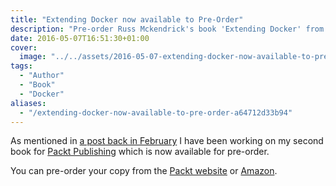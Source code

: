 ```yaml
---
title: "Extending Docker now available to Pre-Order"
description: "Pre-order Russ Mckendrick's book 'Extending Docker' from Packt or Amazon. Learn advanced Docker techniques."
date: 2016-05-07T16:51:30+01:00
cover:
  image: "../../assets/2016-05-07-extending-docker-now-available-to-preorder/blog-cover-2016-05-07-extending-docker-now-available-to-preorder.png"
tags:
  - "Author"
  - "Book"
  - "Docker"
aliases:
  - "/extending-docker-now-available-to-pre-order-a64712d33b94"
---
```


As mentioned in [a post back in February](/2016/02/25/docker-networking-magic/) I have been working on my second book for [Packt Publishing](https://www.packtpub.com) which is now available for pre-order.

You can pre-order your copy from the [Packt website](https://www.packtpub.com/networking-and-servers/extending-docker) or [Amazon](https://www.amazon.co.uk/Extending-Docker-Russ-McKendrick-ebook/dp/B01F3LATNI/).
